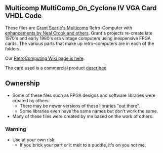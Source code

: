 == Multicomp MultiComp_On_Cyclone IV VGA Card VHDL Code ==

These files are [http://searle.hostei.com/grant/Multicomp/index.html Grant Searle's Multicomp] Retro-Computer with [https://github.com/nealcrook/multicomp6809/wiki enhancements by Neal Crook and others]. Grant's projects re-create late 1970's and early 1980's era vintage computers using inexpensive FPGA cards. The various parts that make up retro-computers are in each of the folders.

Our [http://land-boards.com/blwiki/index.php?title=RetroComputing RetroComputing Wiki page is here].

The card used is a commercial product [http://land-boards.com/blwiki/index.php?title=Cyclone_IV_FPGA_EP4CE6E22C8N_Development_Board_USB_V2 described ]

</img src="http://land-boards.com/blwiki/images/2/2c/EP4-FPGA-VGA.jpg"></img>

== Ownership ==

* Some of these files such as FPGA designs and software libraries were created by others.
** There may be newer versions of these libraries "out there".
** Some libraries even have the same names but don't work the same.
* Many of these files were created by me based on the work of others.

=== Warning ===

* Use at your own risk.
** If you brick your part or it melt to a puddle, it's on you not me.
